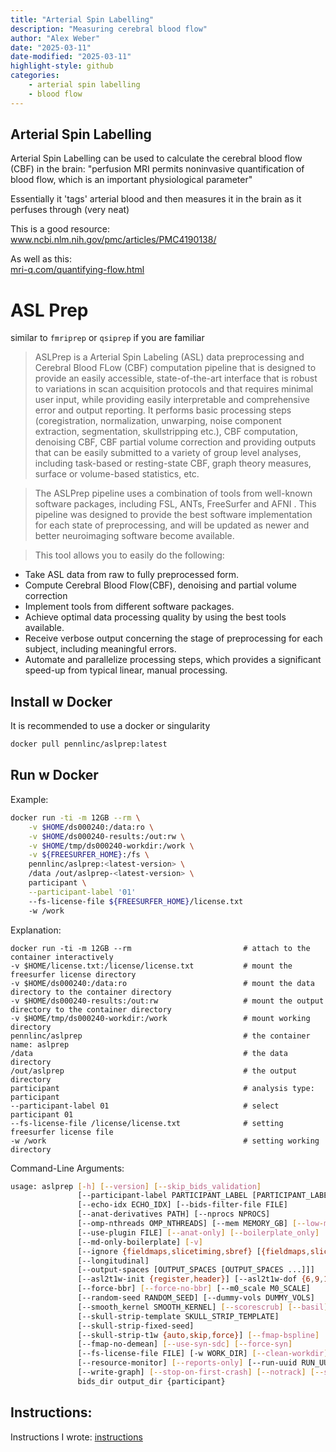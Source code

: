 ```yaml
---
title: "Arterial Spin Labelling"
description: "Measuring cerebral blood flow"
author: "Alex Weber"
date: "2025-03-11"
date-modified: "2025-03-11"
highlight-style: github
categories:
    - arterial spin labelling
    - blood flow
---
```


## Arterial Spin Labelling 

Arterial Spin Labelling can be used to calculate the cerebral blood flow
(CBF) in the brain: \"perfusion MRI permits noninvasive quantification
of blood flow, which is an important physiological parameter\"

Essentially it \'tags\' arterial blood and then measures it in the brain
as it perfuses through (very neat)

This is a good resource:\
[www.ncbi.nlm.nih.gov/pmc/articles/PMC4190138/](https://www.ncbi.nlm.nih.gov/pmc/articles/PMC4190138/)

As well as this:\
[mri-q.com/quantifying-flow.html](https://mri-q.com/quantifying-flow.html)

# ASL Prep 

similar to `fmriprep` or `qsiprep` if you are familiar

> ASLPrep is a Arterial Spin Labeling (ASL) data preprocessing and
> Cerebral Blood FLow (CBF) computation pipeline that is designed to
> provide an easily accessible, state-of-the-art interface that is
> robust to variations in scan acquisition protocols and that requires
> minimal user input, while providing easily interpretable and
> comprehensive error and output reporting. It performs basic processing
> steps (coregistration, normalization, unwarping, noise component
> extraction, segmentation, skullstripping etc.), CBF computation,
> denoising CBF, CBF partial volume correction and providing outputs
> that can be easily submitted to a variety of group level analyses,
> including task-based or resting-state CBF, graph theory measures,
> surface or volume-based statistics, etc.

> The ASLPrep pipeline uses a combination of tools from well-known
> software packages, including FSL, ANTs, FreeSurfer and AFNI . This
> pipeline was designed to provide the best software implementation for
> each state of preprocessing, and will be updated as newer and better
> neuroimaging software become available.

> This tool allows you to easily do the following:

-   Take ASL data from raw to fully preprocessed form.
-   Compute Cerebral Blood Flow(CBF), denoising and partial volume
    correction
-   Implement tools from different software packages.
-   Achieve optimal data processing quality by using the best tools
    available.
-   Receive verbose output concerning the stage of preprocessing for
    each subject, including meaningful errors.
-   Automate and parallelize processing steps, which provides a
    significant speed-up from typical linear, manual processing.

## Install w Docker 

It is recommended to use a docker or singularity

```bash
docker pull pennlinc/aslprep:latest
```

## Run w Docker 

Example:

```bash
docker run -ti -m 12GB --rm \
    -v $HOME/ds000240:/data:ro \
    -v $HOME/ds000240-results:/out:rw \
    -v $HOME/tmp/ds000240-workdir:/work \
    -v ${FREESURFER_HOME}:/fs \
    pennlinc/aslprep:<latest-version> \
    /data /out/aslprep-<latest-version> \
    participant \
    --participant-label '01'
    --fs-license-file ${FREESURFER_HOME}/license.txt
    -w /work
```

Explanation:

```
docker run -ti -m 12GB --rm                         # attach to the container interactively
-v $HOME/license.txt:/license/license.txt           # mount the freesurfer license directory
-v $HOME/ds000240:/data:ro                          # mount the data directory to the container directory
-v $HOME/ds000240-results:/out:rw                   # mount the output directory to the container directory
-v $HOME/tmp/ds000240-workdir:/work                 # mount working directory
pennlinc/aslprep                                    # the container name: aslprep
/data                                               # the data directory
/out/aslprep                                        # the output directory
participant                                         # analysis type: participant
--participant-label 01                              # select participant 01
--fs-license-file /license/license.txt              # setting freesurfer license file
-w /work                                            # setting working directory
```

Command-Line Arguments:

```bash
usage: aslprep [-h] [--version] [--skip_bids_validation]
               [--participant-label PARTICIPANT_LABEL [PARTICIPANT_LABEL ...]]
               [--echo-idx ECHO_IDX] [--bids-filter-file FILE]
               [--anat-derivatives PATH] [--nprocs NPROCS]
               [--omp-nthreads OMP_NTHREADS] [--mem MEMORY_GB] [--low-mem]
               [--use-plugin FILE] [--anat-only] [--boilerplate_only]
               [--md-only-boilerplate] [-v]
               [--ignore {fieldmaps,slicetiming,sbref} [{fieldmaps,slicetiming,sbref} ...]]
               [--longitudinal]
               [--output-spaces [OUTPUT_SPACES [OUTPUT_SPACES ...]]]
               [--asl2t1w-init {register,header}] [--asl2t1w-dof {6,9,12}]
               [--force-bbr] [--force-no-bbr] [--m0_scale M0_SCALE]
               [--random-seed RANDOM_SEED] [--dummy-vols DUMMY_VOLS]
               [--smooth_kernel SMOOTH_KERNEL] [--scorescrub] [--basil]
               [--skull-strip-template SKULL_STRIP_TEMPLATE]
               [--skull-strip-fixed-seed]
               [--skull-strip-t1w {auto,skip,force}] [--fmap-bspline]
               [--fmap-no-demean] [--use-syn-sdc] [--force-syn]
               [--fs-license-file FILE] [-w WORK_DIR] [--clean-workdir]
               [--resource-monitor] [--reports-only] [--run-uuid RUN_UUID]
               [--write-graph] [--stop-on-first-crash] [--notrack] [--sloppy]
               bids_dir output_dir {participant}
```

## Instructions: 

Instructions I wrote:
[instructions](attachments/instructions.pdf)


